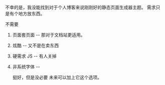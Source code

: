 不幸的是，我没能找到对于个人博客来说刚刚好的静态页面生成器主题。 需求只是有个地方放东西。

<section>
  不需要

  1.  页面套页面 -- 那对于文档站更适用。

  2.  炫酷 -- 又不是在卖东西

  3.  硬需求 JS -- 有人关掉

  4.  非系统字体 --

      挺好，但是没必要 未来可以加上它这个选项。
</section>
